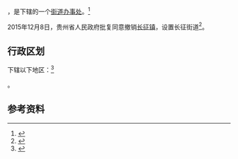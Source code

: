 {{中国乡级行政区
|景观照片文件名 = 201908 Aegean Place, Zunyi.jpg
|景观照片描述 = 爱情海购物中心
|汉语拼音 = 
|其他语言 = 
|其他语言名称 = 
|旧称 = 
|地名出处 = 
|位置图文件名 = 
|位置图描述 = 
|自定义图片= 
|建置时间 = 
|政府驻地 = 
|毗邻 = 
|总面积 = 
|总人口 = 
|总人口年份 = 
|户籍人口 = 
|户籍人口年份 = 
|常住人口 = 
|常住人口年份 = 
|人口密度 = 
|GDP = 
|GDP年份 = 
|邮政编码 = 
|电话区号 = 851
|官方网站 = 
|网站名称 = 
|52/03/02/100/000}}

'''{{PAGENAMEBASE}}'''，是{{PRC admin/fullname|52/03/02/100/000|3}}下辖的一个[[街道办事处|街道办事处]]。<ref>{{PRC admin/ref sgc|{{PRC admin/parent|52/03/02/100/000}}}}</ref>

2015年12月8日，贵州省人民政府批复同意撤销[[长征镇_(遵义市)|长征镇]]，设置长征街道<ref>{{Cite web |url=http://gzsrmzfgb.gzgov.gov.cn/show.aspx?id=12242# |title=省人民政府关于同意红花岗区部分行政区划调整的批复（黔府函〔2015〕295号） |access-date=2017-09-01 |archive-url=https://web.archive.org/web/20170902012501/http://gzsrmzfgb.gzgov.gov.cn/show.aspx?id=12242# |archive-date=2017-09-02 |dead-url=yes }}</ref>。

== 行政区划 ==

{{PAGENAMEBASE}}下辖以下地区：<ref>{{PRC admin/ref sgc|52/03/02/100/000}}</ref>

{{PRC admin/children|52/03/02/100/000}}。

== 参考资料 ==

{{reflist}}

{{行政区划小作品}}
{{PRC admin/navcat|52/03/02/100/000}}